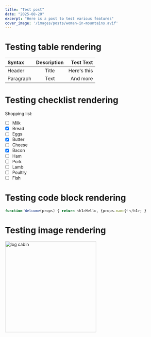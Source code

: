 ```yaml
---
title: "Test post"
date: "2025-08-20"
excerpt: "Here is a post to test various features"
cover_image: '/images/posts/woman-in-mountains.avif'
---
```


# Testing table rendering

| Syntax      | Description | Test Text     |
| :---        |    :----:   |          ---: |
| Header      | Title       | Here's this   |
| Paragraph   | Text        | And more      |

# Testing checklist rendering

Shopping list:
- [ ] Milk
- [x] Bread
- [ ] Eggs
- [x] Butter
- [ ] Cheese
- [x] Bacon
- [ ] Ham
- [ ] Pork
- [ ] Lamb
- [ ] Poultry
- [ ] Fish

# Testing code block rendering

```javascript
function Welcome(props) { return <h1>Hello, {props.name}!</h1>; }
```

# Testing image rendering

<img src="/images/posts/log-cabin.avif" width="300px" title="log cabin" className="float-right rounded-xl m-4"/>




